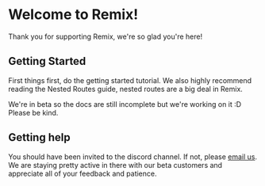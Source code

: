 
# Welcome to Remix!

Thank you for supporting Remix, we're so glad you're here!

## Getting Started

First things first, do the <Link to="/docs/tutorial/installation">getting started tutorial</Link>. We also highly recommend reading the <Link to="/docs/nested-routes">Nested Routes</Link> guide, nested routes are a big deal in Remix.

We're in beta so the docs are still incomplete but we're working on it :D Please be kind.

## Getting help

You should have been invited to the discord channel. If not, please [email us](mailto:help@remix.run). We are staying pretty active in there with our beta customers and appreciate all of your feedback and patience.
